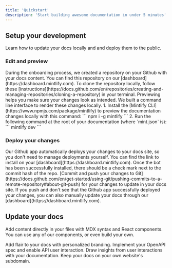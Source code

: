 ```yaml
---
title: 'Quickstart'
description: 'Start building awesome documentation in under 5 minutes'
---
```


## Setup your development

Learn how to update your docs locally and and deploy them to the public.

### Edit and preview

<AccordionGroup>
  <Accordion icon="github" title="Clone your docs locally">
    During the onboarding process, we created a repository on your Github with your docs content.
    You can find this repository on our [dashboard](https://dashboard.mintlify.com). To clone the
    repository locally, follow these
    [instructions](https://docs.github.com/en/repositories/creating-and-managing-repositories/cloning-a-repository)
    in your terminal.
  </Accordion>
  <Accordion icon="rectangle-terminal" title="Preview changes">
    Previewing helps you make sure your changes look as intended. We built a command line interface
    to render these changes locally. 1. Install the [Mintlify
    CLI](https://www.npmjs.com/package/mintlify) to preview the documentation changes locally with
    this command: ``` npm i -g mintlify ``` 2. Run the following command at the root of your
    documentation (where `mint.json` is): ``` mintlify dev ```
  </Accordion>
</AccordionGroup>

### Deploy your changes

<AccordionGroup>

<Accordion icon="message-bot" title="Install our Github app">
  Our Github app automatically deploys your changes to your docs site, so you don't need to manage
  deployments yourself. You can find the link to install on your
  [dashboard](https://dashboard.mintlify.com). Once the bot has been successfully installed, there
  should be a check mark next to the commit hash of the repo.
</Accordion>
<Accordion icon="rocket" title="Push your changes">
  [Commit and push your changes to
  Git](https://docs.github.com/en/get-started/using-git/pushing-commits-to-a-remote-repository#about-git-push)
  for your changes to update in your docs site. If you push and don't see that the Github app
  successfully deployed your changes, you can also manually update your docs through our
  [dashboard](https://dashboard.mintlify.com).
</Accordion>

</AccordionGroup>

## Update your docs

Add content directly in your files with MDX syntax and React components. You can use any of our
components, or even build your own.

<CardGroup>

<Card title="Style Your Docs" icon="paintbrush" href="/settings/global">
  Add flair to your docs with personalized branding.
</Card>

<Card title="Add API Endpoints" icon="square-code" href="/api-playground/configuration">
  Implement your OpenAPI spec and enable API user interaction.
</Card>

<Card title="Integrate Analytics" icon="chart-mixed" href="/analytics/supported-integrations">
  Draw insights from user interactions with your documentation.
</Card>

<Card title="Host on a Custom Domain" icon="browser" href="/settings/custom-domain/subdomain">
  Keep your docs on your own website's subdomain.
</Card>

</CardGroup>
